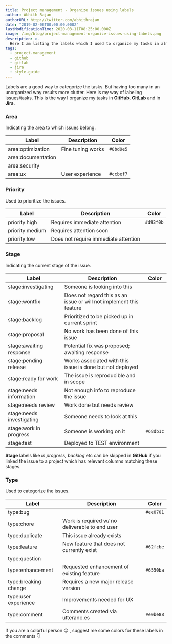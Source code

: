 ```yaml
---
title: Project management - Organize issues using labels
author: Abhith Rajan
authorURL: http://twitter.com/abhithrajan
date: "2019-02-06T00:00:00.000Z"
lastModificationTime: 2020-03-11T08:25:00.000Z
image: /img/blog/project-management-organize-issues-using-labels.png
description: >-
  Here I am listing the labels which I used to organize my tasks in almost all the project management solutions like Jira, Gitlab and GitHub.
tags:
  - project-management
  - github
  - gitlab
  - jira
  - style-guide
---
```



Labels are a good way to categorize the tasks. But having too many in an unorganized way results more clutter.
Here is my way of labeling issues/tasks. This is the way I organize my tasks in **GitHub**, **GitLab** and in **Jira**.

### Area

Indicating the area to which issues belong.

| Label                                           | Description       | Color     |
| ----------------------------------------------- | ----------------- | --------- |
| <Badge fill="#8bd9e5">area:optimization</Badge> | Fine tuning works | `#8bd9e5` |
| area:documentation                              |                   |           |
| area:security                                   |                   |           |
| <Badge fill="#d93f0b">area:ux</Badge>           | User experience   | `#ccbef7` |

### Priority

Used to prioritize the issues.

| Label                                                        | Description                          | Color     |
| ------------------------------------------------------------ | ------------------------------------ | --------- |
| <Badge fill="#d93f0b" textColorIsWhite>priority:high</Badge> | Requires immediate attention         | `#d93f0b` |
| priority:medium                                              | Requires attention soon              |           |
| priority:low                                                 | Does not require immediate attention |           |

### Stage

Indicating the current stage of the issue.

| Label                                                                 | Description                                                         | Color     |
| --------------------------------------------------------------------- | ------------------------------------------------------------------- | --------- |
| stage:investigating                                                   | Someone is looking into this                                        |           |
| stage:wontfix                                                         | Does not regard this as an issue or will not implement this feature |           |
| stage:backlog                                                         | Prioritized to be picked up in current sprint                       |           |
| stage:proposal                                                        | No work has been done of this issue                                 |           |
| stage:awaiting response                                               | Potential fix was proposed; awaiting response                       |           |
| stage:pending release                                                 | Works associated with this issue is done but not deployed           |           |
| stage:ready for work                                                  | The issue is reproducible and in scope                              |           |
| stage:needs information                                               | Not enough info to reproduce the issue                              |           |
| stage:needs review                                                    | Work done but needs review                                          |           |
| stage:needs investigating                                             | Someone needs to look at this                                       |           |
| <Badge fill="#68db1c" textColorIsWhite>stage:work in progress</Badge> | Someone is working on it                                            | `#68db1c` |
| stage:test                                                            | Deployed to TEST environment                                        |           |

**Stage** labels like _in progress, backlog_ etc can be skipped in **GitHub** if you linked the issue to a project which has relevant columns matching these stages.

### Type

Used to categorize the issues.

| Label                                                           | Description                                    | Color     |
| --------------------------------------------------------------- | ---------------------------------------------- | --------- |
| <Badge fill="#ee0701" textColorIsWhite>type:bug</Badge>         |                                                | `#ee0701` |
| type:chore                                                      | Work is required w/ no deliverable to end user |           |
| type:duplicate                                                  | This issue already exists                      |           |
| <Badge fill="#62fcbe">type:feature</Badge>                      | New feature that does not currently exist      | `#62fcbe` |
| type:question                                                   |                                                |           |
| <Badge fill="#6550ba" textColorIsWhite>type:enhancement</Badge> | Requested enhancement of existing feature      | `#6550ba` |
| type:breaking change                                            | Requires a new major release version           |           |
| type:user experience                                            | Improvements needed for UX                     |           |
| <Badge fill="#e0be88">type:comment</Badge>                      | Comments created via utteranc.es               | `#e0be88` |

If you are a colorful person 😉 , suggest me some colors for these labels in the comments :point_down:
